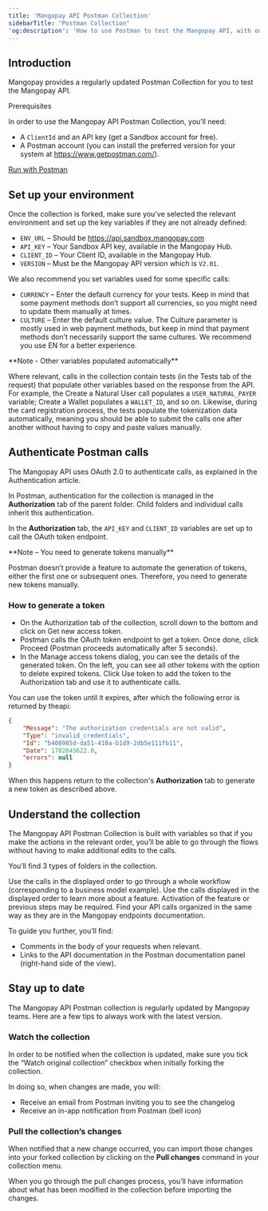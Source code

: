 ```yaml
---
title: 'Mangopay API Postman Collection'
sidebarTitle: "Postman Collection"  
'og:description': 'How to use Postman to test the Mangopay API, with our dedicated collection containing all endpoints plus feature-focused flows.'  
---
```


## Introduction  

Mangopay provides a regularly updated Postman Collection for you to test the Mangopay API.  

<Card title="TW should set this">  

Prerequisites  

In order to use the Mangopay API Postman Collection, you’ll need:   
- A `ClientId` and an API key (get a Sandbox account for free).  
- A Postman account (you can install the preferred version for your system at https://www.getpostman.com/).

</Card>

<a href="#">Run with Postman</a>  

## Set up your environment  

Once the collection is forked, make sure you’ve selected the relevant environment and set up the key variables if they are not already defined:  
- `ENV_URL` – Should be https://api.sandbox.mangopay.com 
- `API_KEY` – Your Sandbox API key, available in the Mangopay Hub.  
- `CLIENT_ID` – Your Client ID, available in the Mangopay Hub.  
- `VERSION` – Must be the Mangopay API version which is `V2.01`.  

We also recommend you set variables used for some specific calls:  
- `CURRENCY` – Enter the default currency for your tests. Keep in mind that some payment methods don’t support all currencies, so you might need to update them manually at times.  
- `CULTURE` – Enter the default culture value. The Culture parameter is mostly used in web payment methods, but keep in mind that payment methods don’t necessarily support the same cultures. We recommend you use EN for a better experience.  

<Note>  
**Note - Other variables populated automatically** 
  
Where relevant, calls in the collection contain tests (in the Tests tab of the request) that populate other variables based on the response from the API.   
For example, the Create a Natural User call populates a `USER_NATURAL_PAYER` variable; Create a Wallet populates a `WALLET_ID`, and so on. Likewise, during the card registration process, the tests populate the tokenization data automatically, meaning you should be able to submit the calls one after another without having to copy and paste values manually.   
</Note>  

## Authenticate Postman calls  

The Mangopay API uses OAuth 2.0 to authenticate calls, as explained in the Authentication article.  

In Postman, authentication for the collection is managed in the **Authorization** tab of the parent folder. Child folders and individual calls inherit this authentication.   

In the **Authorization** tab, the `API_KEY` and `CLIENT_ID` variables are set up to call the OAuth token endpoint.   

<Note>  
**Note – You need to generate tokens manually** 
  
Postman doesn’t provide a feature to automate the generation of tokens, either the first one or subsequent ones. Therefore, you need to generate new tokens manually.  
</Note>  

### How to generate a token  
- On the Authorization tab of the collection, scroll down to the bottom and click on Get new access token.   
- Postman calls the OAuth token endpoint to get a token. Once done, click Proceed (Postman proceeds automatically after 5 seconds).  
- In the Manage access tokens dialog, you can see the details of the generated token. On the left, you can see all other tokens with the option to delete expired tokens. Click Use token to add the token to the Authorization tab and use it to authenticate calls.  

You can use the token until it expires, after which the following error is returned by theapi:

```json 401 - Authorization credentials not valid
{
    "Message": "The authorization credentials are not valid",
    "Type": "invalid_credentials",
    "Id": "b408985d-da51-410a-b1d9-2db5e111fb11",
    "Date": 1702045622.0,
    "errors": null
}
```  

When this happens return to the collection's **Authorization** tab to generate a new token as described above.  

## Understand the collection  

The Mangopay API Postman Collection is built with variables so that if you make the actions in the relevant order, you’ll be able to go through the flows without having to make additional edits to the calls.  

You’ll find 3 types of folders in the collection. 

<CardGroup cols={2}>  
    <Card title="Workflow-oriented">  
        Use the calls in the displayed order to go through a whole workflow (corresponding to a business model example).  
    </Card>  
    <Card title="Feature-oriented">  
        Use the calls displayed in the displayed order to learn more about a feature. Activation of the feature or previous steps may be required.  
    </Card>  
    <Card title="Endpoint-oriented">  
        Find your API calls organized in the same way as they are in the Mangopay endpoints documentation.  
    </Card>  
</CardGroup>  

To guide you further, you’ll find:  
- Comments in the body of your requests when relevant.  
- Links to the API documentation in the Postman documentation panel (right-hand side of the view).   

## Stay up to date  

The Mangopay API Postman collection is regularly updated by Mangopay teams. Here are a few tips to always work with the latest version.  

### Watch the collection  

In order to be notified when the collection is updated, make sure you tick the “Watch original collection” checkbox when initially forking the collection.  

In doing so, when changes are made, you will:  
- Receive an email from Postman inviting you to see the changelog  
- Receive an in-app notification from Postman (bell icon)  

### Pull the collection’s changes  

When notified that a new change occurred, you can import those changes into your forked collection by clicking on the **Pull changes** command in your collection menu.  

When you go through the pull changes process, you’ll have information about what has been modified in the collection before importing the changes.